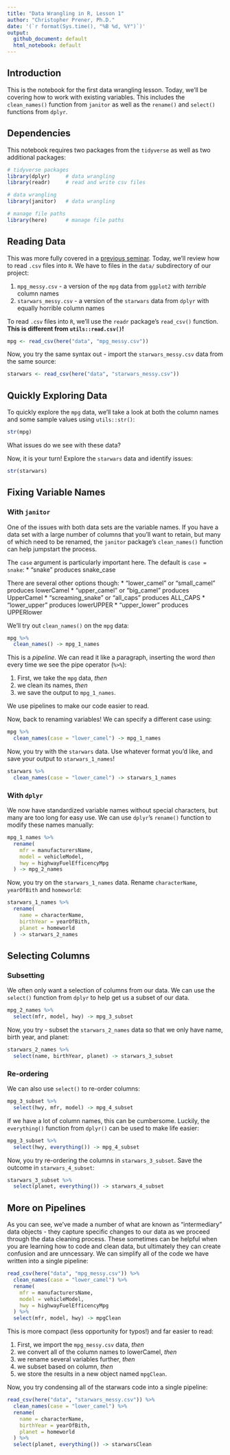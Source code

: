 ```yaml
---
title: "Data Wrangling in R, Lesson 1"
author: "Christopher Prener, Ph.D."
date: '(`r format(Sys.time(), "%B %d, %Y")`)'
output:
  github_document: default
  html_notebook: default
---
```


## Introduction
This is the notebook for the first data wrangling lesson. Today, we'll be covering how to work with existing variables. This includes the `clean_names()` function from `janitor` as well as the `rename()` and `select()` functions from `dplyr`.

## Dependencies
This notebook requires two packages from the `tidyverse` as well as two additional packages:

```r
# tidyverse packages
library(dplyr)     # data wrangling
library(readr)     # read and write csv files

# data wrangling
library(janitor)   # data wrangling

# manage file paths
library(here)      # manage file paths
```

## Reading Data
This was more fully covered in a [previous seminar](https://github.com/slu-dss/research-02). Today, we'll review how to read `.csv` files into `R`. We have to files in the `data/` subdirectory of our project:

1. `mpg_messy.csv` - a version of the `mpg` data from `ggplot2` with *terrible* column names
2. `starwars_messy.csv` - a version of the `starwars` data from `dplyr` with equally horrible column names

To read `.csv` files into `R`, we'll use the `readr` package's `read_csv()` function. **This is different from `utils::read.csv()`!**

```r
mpg <- read_csv(here("data", "mpg_messy.csv"))
```

Now, you try the same syntax out - import the `starwars_messy.csv` data from the same source:

```r
starwars <- read_csv(here("data", "starwars_messy.csv"))
```

## Quickly Exploring Data
To quickly explore the `mpg` data, we'll take a look at both the column names and some sample values using `utils::str()`:

```r
str(mpg)
```

What issues do we see with these data?

Now, it is your turn! Explore the `starwars` data and identify issues:

```r
str(starwars)
```

## Fixing Variable Names
### With `janitor`
One of the issues with both data sets are the variable names. If you have a data set with a large number of columns that you'll want to retain, but many of which need to be renamed, the `janitor` package's `clean_names()` function can help jumpstart the process.

The `case` argument is particularly important here. The default is `case = snake`:
* "snake" produces snake_case

There are several other options though:
* "lower_camel" or "small_camel" produces lowerCamel 
* "upper_camel" or "big_camel" produces UpperCamel
* "screaming_snake" or "all_caps" produces ALL_CAPS 
* "lower_upper" produces lowerUPPER
* "upper_lower" produces UPPERlower

We'll try out `clean_names()` on the `mpg` data:

```r
mpg %>%
  clean_names() -> mpg_1_names
```

This is a *pipeline*. We can read it like a paragraph, inserting the word *then* every time we see the pipe operator (`%>%`):

1. First, we take the `mpg` data, *then*
2. we clean its names, *then*
3. we save the output to `mpg_1_names`.

We use pipelines to make our code easier to read.

Now, back to renaming variables! We can specify a different case using:

```r
mpg %>%
  clean_names(case = "lower_camel") -> mpg_1_names
```

Now, you try with the `starwars` data. Use whatever format you'd like, and save your output to `starwars_1_names`!

```r
starwars %>%
  clean_names(case = "lower_camel") -> starwars_1_names
```

### With `dplyr`
We now have standardized variable names without special characters, but many are too long for easy use. We can use `dplyr`'s `rename()` function to modify these names manually:

```r
mpg_1_names %>%
  rename(
    mfr = manufacturersName,
    model = vehicleModel,
    hwy = highwayFuelEfficencyMpg
  ) -> mpg_2_names
```

Now, you try on the `starwars_1_names` data. Rename `characterName`, `yearOfBith` and `homeworld`:

```r
starwars_1_names %>%
  rename(
    name = characterName,
    birthYear = yearOfBith,
    planet = homeworld
  ) -> starwars_2_names
```

## Selecting Columns
### Subsetting
We often only want a selection of columns from our data. We can use the `select()` function from `dplyr` to help get us a subset of our data.

```r
mpg_2_names %>%
  select(mfr, model, hwy) -> mpg_3_subset
```

Now, you try - subset the `starwars_2_names` data so that we only have name, birth year, and planet:

```r
starwars_2_names %>%
  select(name, birthYear, planet) -> starwars_3_subset
```

### Re-ordering
We can also use `select()` to re-order columns:

```r
mpg_3_subset %>%
  select(hwy, mfr, model) -> mpg_4_subset
```

If we have a lot of column names, this can be cumbersome. Luckily, the `everything()` function from `dplyr()` can be used to make life easier:

```r
mpg_3_subset %>%
  select(hwy, everything()) -> mpg_4_subset
```

Now, you try re-ordering the columns in `starwars_3_subset`. Save the outcome in `starwars_4_subset`:

```r
starwars_3_subset %>%
  select(planet, everything()) -> starwars_4_subset
```

## More on Pipelines
As you can see, we've made a number of what are known as "intermediary" data objects - they capture specific changes to our data as we proceed through the data cleaning process. These sometimes can be helpful when you are learning how to code and clean data, but ultimately they can create confusion and are unncessary. We can simplify all of the code we have written into a single pipeline:

```r
read_csv(here("data", "mpg_messy.csv")) %>%
  clean_names(case = "lower_camel") %>%
  rename(
    mfr = manufacturersName,
    model = vehicleModel,
    hwy = highwayFuelEfficencyMpg
  ) %>%
  select(mfr, model, hwy) -> mpgClean
```

This is more compact (less opportunity for typos!) and far easier to read:

1. First, we import the `mpg_messy.csv` data, *then*
2. we convert all of the column names to lowerCamel, *then*
3. we rename several variables further, *then*
4. we subset based on column, *then*
5. we store the results in a new object named `mpgClean`.

Now, you try condensing all of the starwars code into a single pipeline:

```r
read_csv(here("data", "starwars_messy.csv")) %>%
  clean_names(case = "lower_camel") %>%
  rename(
    name = characterName,
    birthYear = yearOfBith,
    planet = homeworld
  ) %>%
  select(planet, everything()) -> starwarsClean
```
